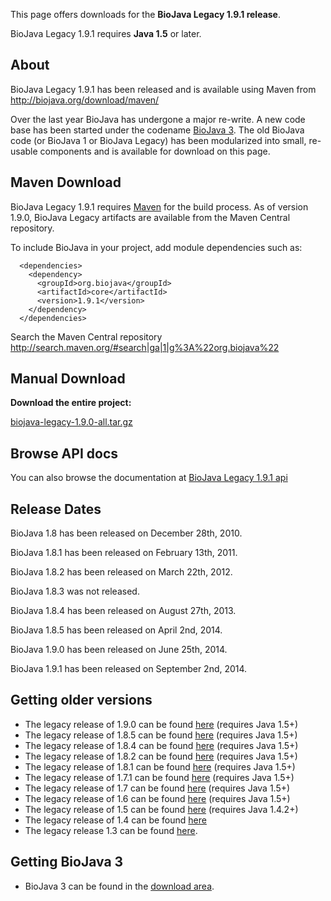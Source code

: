This page offers downloads for the <b>BioJava Legacy 1.9.1 release</b>. 

BioJava Legacy 1.9.1 requires <b>Java 1.5</b> or later. 

== About ==
BioJava Legacy 1.9.1 has been released and is available using Maven from http://biojava.org/download/maven/

Over the last year BioJava has undergone a major re-write. A new code base has been started under the codename [[BioJava:Download|BioJava 3]]. The old BioJava code (or BioJava 1 or BioJava Legacy) has been modularized into small, re-usable components and is available for download on this page.

== Maven Download ==
BioJava Legacy 1.9.1 requires [http://maven.apache.org/ Maven] for the build process.  As of version 1.9.0, BioJava Legacy artifacts are available from the Maven Central repository.

To include BioJava in your project, add module dependencies such as:
<pre>
  <dependencies>
    <dependency>
      <groupId>org.biojava</groupId>
      <artifactId>core</artifactId>
      <version>1.9.1</version>
    </dependency>
  </dependencies>
</pre>

Search the Maven Central repository http://search.maven.org/#search|ga|1|g%3A%22org.biojava%22


== Manual Download ==
'''Download the entire project:'''

[http://biojava.org/download/bj1.9.0/biojava-legacy-1.9.0-all.tar.gz  biojava-legacy-1.9.0-all.tar.gz] 

== Browse API docs ==
You can also browse the documentation at [http://www.biojava.org/docs/api1.9.1/ BioJava Legacy 1.9.1 api]

==Release Dates==
BioJava 1.8 has been released on December 28th, 2010.

BioJava 1.8.1 has been released on February 13th, 2011. 

BioJava 1.8.2 has been released on March 22th, 2012.

BioJava 1.8.3 was not released.

BioJava 1.8.4 has been released on August 27th, 2013.

BioJava 1.8.5 has been released on April 2nd, 2014.

BioJava 1.9.0 has been released on June 25th, 2014.

BioJava 1.9.1 has been released on September 2nd, 2014.

== Getting older versions ==
* The legacy release of 1.9.0 can be found [[BioJava:Download 1.9.0|here]] (requires Java 1.5+)
* The legacy release of 1.8.5 can be found [[BioJava:Download 1.8.5|here]] (requires Java 1.5+)
* The legacy release of 1.8.4 can be found [[BioJava:Download 1.8.4|here]] (requires Java 1.5+)
* The legacy release of 1.8.2 can be found [[BioJava:Download 1.8.2|here]] (requires Java 1.5+)
* The legacy release of 1.8.1 can be found [[BioJava:Download 1.8.1|here]] (requires Java 1.5+)
* The legacy release of 1.7.1 can be found [[BioJava:Download 1.7.1|here]] (requires Java 1.5+)
* The legacy release of 1.7 can be found [[BioJava:Download 1.7|here]] (requires Java 1.5+)
* The legacy release of 1.6 can be found [[BioJava:Download 1.6|here]] (requires Java 1.5+)
* The legacy release of 1.5 can be found [[BioJava:Download 1.5|here]] (requires Java 1.4.2+)
* The legacy release of 1.4 can be found [[BioJava:Download 1.4|here]]
* The legacy release 1.3 can be found [[BioJava:Download 1.3|here]].

== Getting BioJava 3 ==
* BioJava 3 can be found in the [http://www.biojava.org/download/ download area].